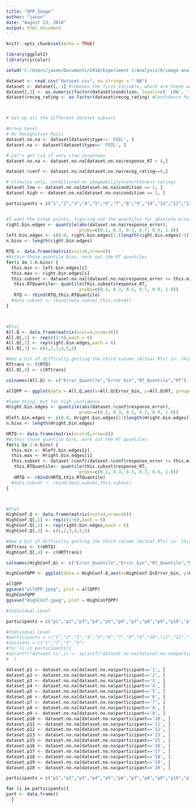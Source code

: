 ```yaml
---
title: "QPP_Image"
author: "jason"
date: "August 13, 2018"
output: html_document
---
```


```r
knitr::opts_chunk$set(echo = TRUE)
```

```r
library(ggplot2)
library(circular)

setwd('C:/Users/jason/Documents/2018/Experiment 1/Analysis/R/image-analysis')

dataset <- read.csv("dataset.csv", na.strings = " NA")
dataset <- dataset[,-1] #removes the first variable, which are these weird row labels
dataset[,3] <- as.numeric(factor(dataset$condition, levels=c(' LOW', ' HIGH')))
dataset$recog_rating <- as.factor(dataset$recog_rating) #Confidence Ratings are Discrete



# Set up all the different dataset subsets

#Group Level
# No Recognition Foils 
dataset.no.na <- dataset[dataset$type!=' FOIL', ]
dataset.na <- dataset[dataset$type==' FOIL', ]

# Let's get rid of very slow responses
dataset.no.na <- dataset.no.na[dataset.no.na$response_RT < 4,]

dataset.6conf <- dataset.no.na[dataset.no.na$recog_rating==6,]

# Stimulus only, conditioned on imageability+concreteness ratings
dataset.low <- dataset.no.na[dataset.no.na$condition == 1, ]
dataset.high <- dataset.no.na[dataset.no.na$condition == 2, ]

participants = c("1","2","3","4","5","6","7","8","9","10","11","12","13","15","16","17","18","19","20") 



```

```r


#I want the break points, figuring out the quantiles for absolute error
right.bin.edges <- quantile(abs(dataset.no.na$response_error), 
                            probs=c(0.1, 0.3, 0.5, 0.7, 0.9, 1.0))
left.bin.edges <- c(0.0, right.bin.edges[1:(length(right.bin.edges)-1)])
n.bins <- length(right.bin.edges)

RTQ <- data.frame(matrix(ncol=0,nrow=0))
#Within those quantile bins, work out the RT quantiles
for(i in 1:n.bins) {
  this.min <- left.bin.edges[i]
  this.max <- right.bin.edges[i]
  this.subset <- dataset.no.na[(dataset.no.na$response_error >= this.min) & (dataset.no.na$response_error < this.max), ]
   this.RTQuantile<- quantile(this.subset$response_RT, 
                            probs=c(0.1, 0.3, 0.5, 0.7, 0.9, 1.0))
   RTQ <- rbind(RTQ,this.RTQuantile)
  #data.subset <- rbind(data.subset,this.subset)
}



#Plot
All.Q <- data.frame(matrix(ncol=4,nrow=36))
All.Q[,1] <- rep(c(1:6),each = 6)
All.Q[,2] <- rep(right.bin.edges,each = 6)
All.Q[,3] <- c(1,2,3,4,5,6)

#Had a bit of difficulty getting the third column (Actual RTs) in- this is my shoddy workaround
RTtrans <- t(RTQ)
All.Q[,4] <- c(RTtrans)

colnames(All.Q) <- c("Error_Quantile","Error_bin","RT_Quantile","RT")

allQPP <- ggplot(data = All.Q,aes(x=All.Q$Error_bin, y=All.Q$RT, group=All.Q$RT_Quantile)) + geom_point() #had to set a limit because there are some real big outliers on RT
```

```r
#Same thing, but for high confidence
Hright.bin.edges <- quantile(abs(dataset.6conf$response_error), 
                            probs=c(0.1, 0.3, 0.5, 0.7, 0.9, 1.0))
Hleft.bin.edges <- c(0.0, Hright.bin.edges[1:(length(Hright.bin.edges)-1)])
n.bins <- length(Hright.bin.edges)

HRTQ <- data.frame(matrix(ncol=0,nrow=0))
#Within those quantile bins, work out the RT quantiles
for(i in 1:n.bins) {
  this.min <- Hleft.bin.edges[i]
  this.max <- Hright.bin.edges[i]
  this.subset <- dataset.6conf[(dataset.6conf$response_error >= this.min) & (dataset.6conf$response_error < this.max), ]
   this.RTQuantile<- quantile(this.subset$response_RT, 
                            probs=c(0.1, 0.3, 0.5, 0.7, 0.9, 1.0))
   HRTQ <- rbind(HRTQ,this.RTQuantile)
  #data.subset <- rbind(data.subset,this.subset)
}



#Plot
HighConf.Q <- data.frame(matrix(ncol=4,nrow=36))
HighConf.Q[,1] <- rep(c(1:6),each = 6)
HighConf.Q[,2] <- rep(right.bin.edges,each = 6)
HighConf.Q[,3] <- c(1,2,3,4,5,6)

#Had a bit of difficulty getting the third column (Actual RTs) in- this is my shoddy workaround
HRTtrans <- t(HRTQ)
HighConf.Q[,4] <- c(HRTtrans)

colnames(HighConf.Q) <- c("Error_Quantile","Error_bin","RT_Quantile","RT")

HighConfQPP <- ggplot(data = HighConf.Q,aes(x=HighConf.Q$Error_bin, y=HighConf.Q$RT, group=HighConf.Q$RT_Quantile)) + geom_point() #had to set a limit because there are some real big outliers on RT
```

```r
allQPP
ggsave("allQPP.jpeg", plot = allQPP)
HighConfQPP
ggsave("HighConf.jpeg", plot = HighConfQPP)

```

```r
#Individual Level

participants = c("p1","p2","p3","p4","p5","p6","p7","p8","p9","p10","p11","p12","p13","p15","p16","p17","p18","p19","p20") 

#Individual Level
#participants = c("1","2","3","4","5","6","7","8","9","10","11","12","13","15","16","17","18","19","20")
#sessions = c("1","2","3","4")
#for (i in participants){
#sprintf("dataset.%s",i) <- sprintf("dataset.no.na[dataset.no.na$participant==%s]",i)
#  }

dataset.p1 <- dataset.no.na[dataset.no.na$participant=='1', ]
dataset.p2 <- dataset.no.na[dataset.no.na$participant=='2', ]
dataset.p3 <- dataset.no.na[dataset.no.na$participant=='3', ]
dataset.p4 <- dataset.no.na[dataset.no.na$participant=='4', ]
dataset.p5 <- dataset.no.na[dataset.no.na$participant=='5', ]
dataset.p6 <- dataset.no.na[dataset.no.na$participant=='6', ]
dataset.p7 <- dataset.no.na[dataset.no.na$participant=='7', ]
dataset.p8 <- dataset.no.na[dataset.no.na$participant=='8', ]
dataset.p9 <- dataset.no.na[dataset.no.na$participant=='9', ]
dataset.p10 <- dataset.no.na[dataset.no.na$participant=='10', ]
dataset.p11 <- dataset.no.na[dataset.no.na$participant=='11', ]
dataset.p12 <- dataset.no.na[dataset.no.na$participant=='12', ]
dataset.p13 <- dataset.no.na[dataset.no.na$participant=='13', ]
dataset.p15 <- dataset.no.na[dataset.no.na$participant=='15', ]
dataset.p16 <- dataset.no.na[dataset.no.na$participant=='16', ]
dataset.p17 <- dataset.no.na[dataset.no.na$participant=='17', ]
dataset.p18 <- dataset.no.na[dataset.no.na$participant=='18', ]
dataset.p19 <- dataset.no.na[dataset.no.na$participant=='19', ]
dataset.p20 <- dataset.no.na[dataset.no.na$participant=='20', ]

participants = c("p1","p2","p3","p4","p5","p6","p7","p8","p9","p10","p11","p12","p13","p15","p16","p17","p18","p19","p20") 

for (i in participants){
part <- data.frame()
  }

```
